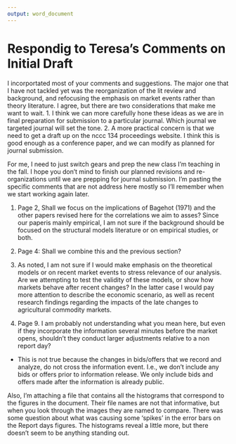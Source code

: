 ```yaml
---
output: word_document
---
```

# Respondig to Teresa's Comments on Initial Draft

I incorportated most of your comments and suggestions. The major one that I have not tackled yet was the reorganization of the lit review and background, and refocusing the emphasis on market events rather than theory literature. I agree, but there are two considerations that make me want to wait. 1. I think we can more carefully hone these ideas as we are in final preparation for submission to a particular journal. Which journal we targeted journal will set the tone. 2. A more practical concern is that we need to get a draft up on the nccc 134 proceedings website. I think this is good enough as a conference paper, and we can modify as planned for journal submission. 

For me, I need to just switch gears and prep the new class I'm teaching in the fall. I hope you don’t mind to finish our planned revisions and re-organizations until we are prepping for journal submission. 
I'm pasting the specific comments that are not address here mostly so I'll remember when we start working again later.

1. Page 2, Shall we focus on the implications of Bagehot (1971) and the other papers revised here for the correlations we aim to asses? Since our paperis mainly empirical, I am not sure if the background should be focused on the structural models literature or on empirical studies, or both.

2.	Page 4: Shall we combine this and the previous section?

3.	As noted, I am not sure if I would make emphasis on the theoretical models or on recent market events to stress relevance of our analysis. Are we attempting to test the validity of these models, or show how markets behave after recent changes? In the latter case I would pay more attention to describe the economic scenario, as well as recent research findings regarding the impacts of the late changes to agricultural commodity markets.

4.	Page 9. I am probably not understanding what you mean here, but even if they incorporate the information several minutes before the market opens, shouldn't they conduct larger adjustments relative to a non report day?
 
  +	This is not true because the changes in bids/offers that we record and analyze, do not cross the information event. I.e., we don't include any bids or offers prior to information release. We only include bids and offers made after the information is already public.

Also, I’m attaching a file that contains all the histograms that correspond to the figures in the document. Their file names are not that informative, but when you look through the images they are named to compare. There was some question about what was causing some ‘spikes’ in the error bars on the Report days figures. The histograms reveal a little more, but there doesn’t seem to be anything standing out. 
